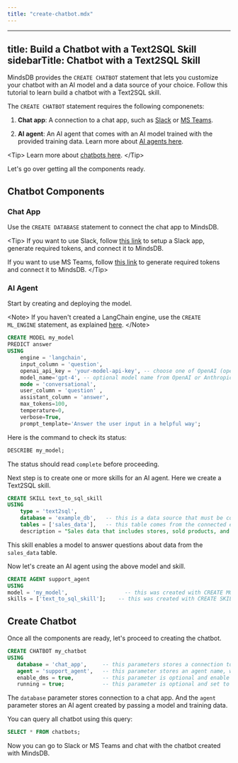 ```yaml
---
title: "create-chatbot.mdx"
---
```


---
title: Build a Chatbot with a Text2SQL Skill
sidebarTitle: Chatbot with a Text2SQL Skill
---

MindsDB provides the `CREATE CHATBOT` statement that lets you customize your chatbot with an AI model and a data source of your choice. Follow this tutorial to learn build a chatbot with a Text2SQL skill.

The `CREATE CHATBOT` statement requires the following componenets:

1. **Chat app**: A connection to a chat app, such as [Slack](/integrations/app-integrations/slack#method-1-chatbot-responds-in-direct-messages-to-a-slack-app) or [MS Teams](/integrations/app-integrations/microsoft-teams).

2. **AI agent**: An AI agent that comes with an AI model trained with the provided training data. Learn more about [AI agents here](/agents/agent).

&lt;Tip&gt;
Learn more about [chatbots here](/agents/chatbot).
&lt;/Tip&gt;

Let's go over getting all the components ready.

## Chatbot Components

### Chat App

Use the `CREATE DATABASE` statement to connect the chat app to MindsDB.

&lt;Tip&gt;
If you want to use Slack, follow [this link](/integrations/app-integrations/slack#method-1-chatbot-responds-in-direct-messages-to-a-slack-app) to setup a Slack app, generate required tokens, and connect it to MindsDB.

If you want to use MS Teams, follow [this link](/integrations/app-integrations/microsoft-teams) to generate required tokens and connect it to MindsDB.
&lt;/Tip&gt;

### AI Agent

Start by creating and deploying the model.

&lt;Note&gt;
If you haven't created a LangChain engine, use the `CREATE ML_ENGINE` statement, as explained [here](/integrations/ai-engines/langchain#ai-engine).
&lt;/Note&gt;

```sql
CREATE MODEL my_model
PREDICT answer
USING
    engine = 'langchain',
    input_column = 'question',
    openai_api_key = 'your-model-api-key', -- choose one of OpenAI (openai_api_key) or Anthropic (anthropic_api_key)
    model_name='gpt-4', -- optional model name from OpenAI or Anthropic
    mode = 'conversational',
    user_column = 'question' ,
    assistant_column = 'answer',
    max_tokens=100,
    temperature=0,
    verbose=True,
    prompt_template='Answer the user input in a helpful way';
```

Here is the command to check its status:

```sql
DESCRIBE my_model;
```

The status should read `complete` before proceeding.

Next step is to create one or more skills for an AI agent. Here we create a Text2SQL skill.

```sql
CREATE SKILL text_to_sql_skill
USING
    type = 'text2sql',
    database = 'example_db',   -- this is a data source that must be connected to MindsDB with CREATE DATABASE statement
    tables = ['sales_data'],   -- this table comes from the connected example_db data source
    description = "Sales data that includes stores, sold products, and other sale details";
```

This skill enables a model to answer questions about data from the `sales_data` table.

Now let's create an AI agent using the above model and skill.

```sql
CREATE AGENT support_agent
USING
model = 'my_model',                  -- this was created with CREATE MODEL
skills = ['text_to_sql_skill'];    -- this was created with CREATE SKILL
```

## Create Chatbot

Once all the components are ready, let's proceed to creating the chatbot.

```sql
CREATE CHATBOT my_chatbot
USING
   database = 'chat_app',     -- this parameters stores a connection to a chat app, like Slack or MS Teams
   agent = 'support_agent',   -- this parameter stores an agent name, which was create with CREATE AGENT
   enable_dms = true,         -- this parameter is optional and enable direct messages with the chatbot
   running = true;            -- this parameter is optional and set to true by default, meaning that the chatbot is running
```

The `database` parameter stores connection to a chat app. And the `agent` parameter stores an AI agent created by passing a model and training data.

You can query all chatbot using this query:

```sql
SELECT * FROM chatbots;
```

Now you can go to Slack or MS Teams and chat with the chatbot created with MindsDB.
